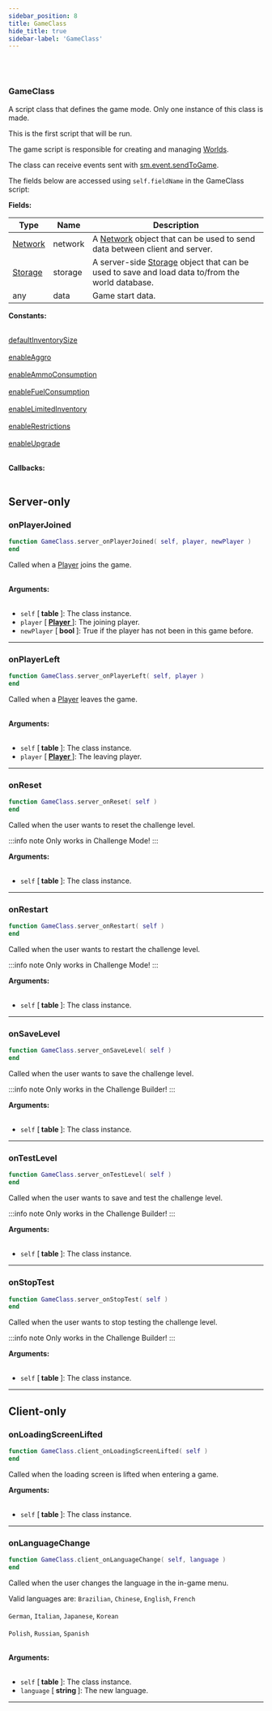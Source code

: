 ```yaml
---
sidebar_position: 8
title: GameClass
hide_title: true
sidebar-label: 'GameClass'
---
```


<br></br>

### GameClass
A script class that defines the game mode. Only one instance of this class is made.

This is the first script that will be run.

The game script is responsible for creating and managing [Worlds](/docs/lua/game_script_env/userdata/World).

The class can receive events sent with [sm.event.sendToGame](/docs/lua/game_script_env/static_functions/sm.event#sendtogame).

The fields below are accessed using <code>self.fieldName</code> in the GameClass script:

<strong>Fields:</strong>

| Type        | Name           | Description |
| ----------- | -----------    | ----------- |
| [Network](/docs/lua/game_script_env/userdata/Network) | network | A [Network](/docs/lua/game_script_env/userdata/Network) object that can be used to send data between client and server. |
| [Storage](/docs/lua/game_script_env/userdata/Storage) | storage | A server-side [Storage](/docs/lua/game_script_env/userdata/Storage) object that can be used to save and load data to/from the world database. |
| any | data | Game start data. |

<strong>Constants:</strong> <br></br>

[defaultInventorySize](/docs/lua/game_script_env/Constants#gameclass) <br></br>
[enableAggro](/docs/lua/game_script_env/Constants#gameclass) <br></br>
[enableAmmoConsumption](/docs/lua/game_script_env/Constants#gameclass) <br></br>
[enableFuelConsumption](/docs/lua/game_script_env/Constants#gameclass) <br></br>
[enableLimitedInventory](/docs/lua/game_script_env/Constants#gameclass) <br></br>
[enableRestrictions](/docs/lua/game_script_env/Constants#gameclass) <br></br>
[enableUpgrade](/docs/lua/game_script_env/Constants#gameclass) <br></br>


<strong>Callbacks:</strong> <br></br>

## Server-only

### onPlayerJoined

```lua
function GameClass.server_onPlayerJoined( self, player, newPlayer )
end
```
Called when a [Player](/docs/lua/game_script_env/userdata/Player) joins the game. <br></br>

<strong>Arguments:</strong> <br></br>

- <code>self</code> [<strong> table </strong>]: The class instance.
- <code>player</code> [<strong> <a href="/docs/lua/game_script_env/userdata/Player"> Player </a> </strong>]: The joining player.
- <code>newPlayer</code> [<strong> bool </strong>]: True if the player has not been in this game before.

---

### onPlayerLeft

```lua
function GameClass.server_onPlayerLeft( self, player )
end
```
Called when a [Player](/docs/lua/game_script_env/userdata/Player) leaves the game. <br></br>

<strong>Arguments:</strong> <br></br>

- <code>self</code> [<strong> table </strong>]: The class instance.
- <code>player</code> [<strong> <a href="/docs/lua/game_script_env/userdata/Player"> Player </a> </strong>]: The leaving player.

---

### onReset

```lua
function GameClass.server_onReset( self )
end
```
Called when the user wants to reset the challenge level.

:::info note
Only works in Challenge Mode!
:::

<strong>Arguments:</strong> <br></br>

- <code>self</code> [<strong> table </strong>]: The class instance.

---

### onRestart

```lua
function GameClass.server_onRestart( self )
end
```
Called when the user wants to restart the challenge level.

:::info note
Only works in Challenge Mode!
:::

<strong>Arguments:</strong> <br></br>

- <code>self</code> [<strong> table </strong>]: The class instance.

---

### onSaveLevel

```lua
function GameClass.server_onSaveLevel( self )
end
```
Called when the user wants to save the challenge level.

:::info note
Only works in the Challenge Builder!
:::

<strong>Arguments:</strong> <br></br>

- <code>self</code> [<strong> table </strong>]: The class instance.

---

### onTestLevel

```lua
function GameClass.server_onTestLevel( self )
end
```
Called when the user wants to save and test the challenge level.

:::info note
Only works in the Challenge Builder!
:::

<strong>Arguments:</strong> <br></br>

- <code>self</code> [<strong> table </strong>]: The class instance.

---

### onStopTest

```lua
function GameClass.server_onStopTest( self )
end
```
Called when the user wants to stop testing the challenge level.

:::info note
Only works in the Challenge Builder!
:::

<strong>Arguments:</strong> <br></br>

- <code>self</code> [<strong> table </strong>]: The class instance.

---

## Client-only

### onLoadingScreenLifted

```lua
function GameClass.client_onLoadingScreenLifted( self )
end
```
Called when the loading screen is lifted when entering a game.

<strong>Arguments:</strong> <br></br>

- <code>self</code> [<strong> table </strong>]: The class instance.

---

### onLanguageChange

```lua
function GameClass.client_onLanguageChange( self, language )
end
```
Called when the user changes the language in the in-game menu.

Valid languages are:
<code>Brazilian</code>, <code>Chinese</code>, <code>English</code>, <code>French</code> <br></br>
<code>German</code>, <code>Italian</code>, <code>Japanese</code>, <code>Korean</code> <br></br>
<code>Polish</code>, <code>Russian</code>, <code>Spanish</code> <br></br>

<strong>Arguments:</strong> <br></br>

- <code>self</code> [<strong> table </strong>]: The class instance.
- <code>language</code> [<strong> string </strong>]: The new language.

---